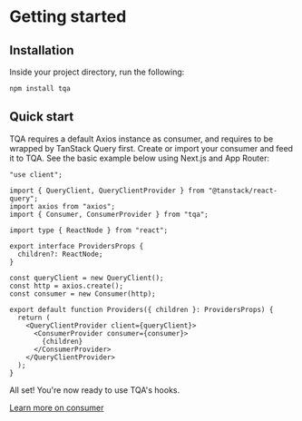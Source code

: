# Getting started

## Installation

Inside your project directory, run the following:

```bash filename="Terminal"
npm install tqa
```

## Quick start

TQA requires a default Axios instance as consumer, and requires to be wrapped
by TanStack Query first. Create or import your consumer and feed it to TQA. See
the basic example below using Next.js and App Router:

```tsx filename="TypeScript (TSX)" {4,5,14,15,20,22}
"use client";

import { QueryClient, QueryClientProvider } from "@tanstack/react-query";
import axios from "axios";
import { Consumer, ConsumerProvider } from "tqa";

import type { ReactNode } from "react";

export interface ProvidersProps {
  children?: ReactNode;
}

const queryClient = new QueryClient();
const http = axios.create();
const consumer = new Consumer(http);

export default function Providers({ children }: ProvidersProps) {
  return (
    <QueryClientProvider client={queryClient}>
      <ConsumerProvider consumer={consumer}>
        {children}
      </ConsumerProvider>
    </QueryClientProvider>
  );
}
```

All set! You're now ready to use TQA's hooks.

[Learn more on consumer](/consumer)
